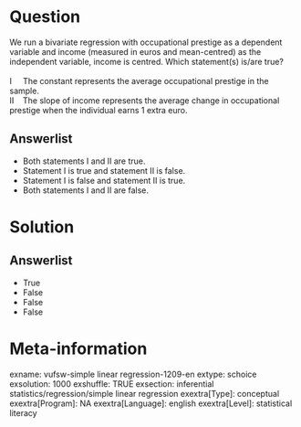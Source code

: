 Question
========
We run a bivariate regression with occupational prestige as a dependent
variable and income (measured in euros and mean-centred) as the
independent variable, income is centred. Which statement(s) is/are
true?  
   
I     The constant represents the average occupational prestige in the
sample.  
II    The slope of income represents the average change in occupational
prestige when the individual earns 1 extra euro.

Answerlist
----------
* Both statements I and II are true.
* Statement I is true and statement II is false.
* Statement I is false and statement II is true.
* Both statements I and II are false.  

Solution
========










Answerlist
----------
* True
* False
* False
* False

Meta-information
================
exname: vufsw-simple linear regression-1209-en
extype: schoice
exsolution: 1000
exshuffle: TRUE
exsection: inferential statistics/regression/simple linear regression
exextra[Type]: conceptual
exextra[Program]: NA
exextra[Language]: english
exextra[Level]: statistical literacy


